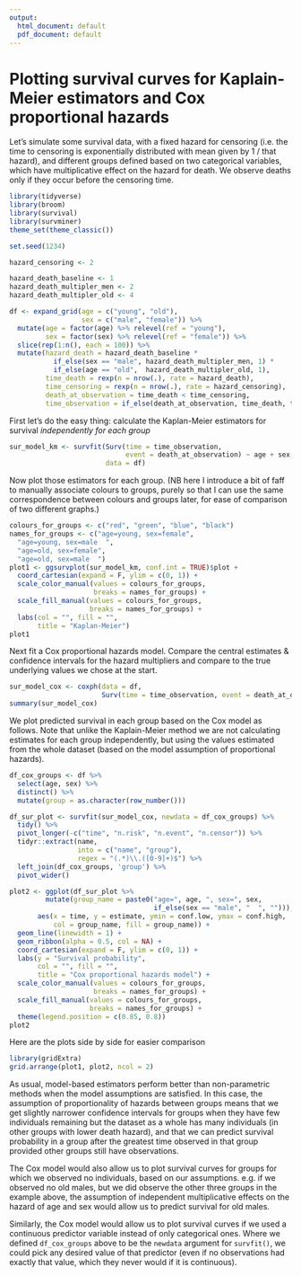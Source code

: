 ```yaml
---
output:
  html_document: default
  pdf_document: default
---
```

# Plotting survival curves for Kaplain-Meier estimators and Cox proportional hazards 

Let's simulate some survival data, with a fixed hazard for censoring (i.e. the time to censoring is exponentially distributed with mean given by 1 / that hazard), and different groups defined based on two categorical variables, which have multiplicative effect on the hazard for death.
We observe deaths only if they occur before the censoring time.
```r
library(tidyverse)
library(broom)
library(survival)
library(survminer)
theme_set(theme_classic())

set.seed(1234)

hazard_censoring <- 2

hazard_death_baseline <- 1
hazard_death_multipler_men <- 2
hazard_death_multipler_old <- 4

df <- expand_grid(age = c("young", "old"),
                  sex = c("male", "female")) %>%
  mutate(age = factor(age) %>% relevel(ref = "young"),
         sex = factor(sex) %>% relevel(ref = "female")) %>%
  slice(rep(1:n(), each = 100)) %>%
  mutate(hazard_death = hazard_death_baseline *
           if_else(sex == "male", hazard_death_multipler_men, 1) *
           if_else(age == "old",  hazard_death_multipler_old, 1),
         time_death = rexp(n = nrow(.), rate = hazard_death),
         time_censoring = rexp(n = nrow(.), rate = hazard_censoring),
         death_at_observation = time_death < time_censoring,
         time_observation = if_else(death_at_observation, time_death, time_censoring))
```

First let's do the easy thing: calculate the Kaplan-Meier estimators for survival _independently for each group_

```r
sur_model_km <- survfit(Surv(time = time_observation,
                             event = death_at_observation) ~ age + sex,
                        data = df)
```

Now plot those estimators for each group.
(NB here I introduce a bit of faff to manually associate colours to groups, purely so that I can use the same correspondence between colours and groups later, for ease of comparison of two different graphs.)

```r
colours_for_groups <- c("red", "green", "blue", "black") 
names_for_groups <- c("age=young, sex=female", 
  "age=young, sex=male  ",
  "age=old, sex=female",
  "age=old, sex=male  ")
plot1 <- ggsurvplot(sur_model_km, conf.int = TRUE)$plot +
  coord_cartesian(expand = F, ylim = c(0, 1)) +
  scale_color_manual(values = colours_for_groups,
                     breaks = names_for_groups) +
  scale_fill_manual(values = colours_for_groups,
                    breaks = names_for_groups) +
  labs(col = "", fill = "",
       title = "Kaplan-Meier")
plot1
```

Next fit a Cox proportional hazards model.
Compare the central estimates & confidence intervals for the hazard multipliers and compare to the true underlying values we chose at the start.

```r
sur_model_cox <- coxph(data = df,
                       Surv(time = time_observation, event = death_at_observation) ~ age + sex)
summary(sur_model_cox)
```

We plot predicted survival in each group based on the Cox model as follows.
Note that unlike the Kaplain-Meier method we are not calculating estimates for each group independently, but using the values estimated from the whole dataset (based on the model assumption of proportional hazards).

```r
df_cox_groups <- df %>%
  select(age, sex) %>%
  distinct() %>%
  mutate(group = as.character(row_number()))

df_sur_plot <- survfit(sur_model_cox, newdata = df_cox_groups) %>%
  tidy() %>% 
  pivot_longer(-c("time", "n.risk", "n.event", "n.censor")) %>%
  tidyr::extract(name, 
                 into = c("name", "group"), 
                 regex = "(.*)\\.([0-9]+)$") %>%
  left_join(df_cox_groups, 'group') %>%
  pivot_wider()

plot2 <- ggplot(df_sur_plot %>%
         mutate(group_name = paste0("age=", age, ", sex=", sex,
                                    if_else(sex == "male", "  ", ""))),
       aes(x = time, y = estimate, ymin = conf.low, ymax = conf.high,
           col = group_name, fill = group_name)) +
  geom_line(linewidth = 1) +
  geom_ribbon(alpha = 0.5, col = NA) +
  coord_cartesian(expand = F, ylim = c(0, 1)) +
  labs(y = "Survival probability",
       col = "", fill = "",
       title = "Cox proportional hazards model") +
  scale_color_manual(values = colours_for_groups,
                     breaks = names_for_groups) +
  scale_fill_manual(values = colours_for_groups,
                    breaks = names_for_groups) +
  theme(legend.position = c(0.85, 0.8)) 
plot2
```

Here are the plots side by side for easier comparison
```r
library(gridExtra)
grid.arrange(plot1, plot2, ncol = 2)
```

As usual, model-based estimators perform better than non-parametric methods when the model assumptions are satisfied. In this case, the assumption of proportionality of hazards between groups means that we get slightly narrower confidence intervals for groups when they have few individuals remaining but the dataset as a whole has many individuals (in other groups with lower death hazard), and that we can predict survival probability in a group after the greatest time observed in that group provided other groups still have observations.

The Cox model would also allow us to plot survival curves for groups for which we observed no individuals, based on our assumptions.
e.g. if we observed no old males, but we did observe the other three groups in the example above, the assumption of independent multiplicative effects on the hazard of age and sex would allow us to predict survival for old males.

Similarly, the Cox model would allow us to plot survival curves if we used a continuous predictor variable instead of only categorical ones.
Where we defined `df_cox_groups` above to be the `newdata` argument for `survfit()`, we could pick any desired value of that predictor (even if no observations had exactly that value, which they never would if it is continuous).